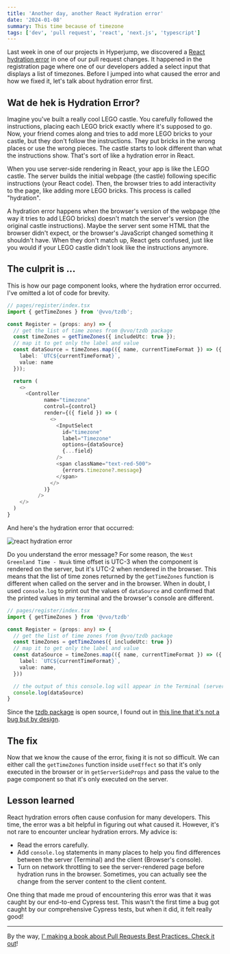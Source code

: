 ```yaml
---
title: 'Another day, another React Hydration error'
date: '2024-01-08'
summary: This time because of timezone
tags: ['dev', 'pull request', 'react', 'next.js', 'typescript']
---
```


Last week in one of our projects in Hyperjump, we discovered a [React hydration error](https://nextjs.org/docs/messages/react-hydration-error) in one of our pull request changes. It happened in the registration page where one of our developers added a select input that displays a list of timezones. Before I jumped into what caused the error and how we fixed it, let's talk about hydration error first.

## Wat de hek is Hydration Error?

Imagine you've built a really cool LEGO castle. You carefully followed the instructions, placing each LEGO brick exactly where it's supposed to go. Now, your friend comes along and tries to add more LEGO bricks to your castle, but they don't follow the instructions. They put bricks in the wrong places or use the wrong pieces. The castle starts to look different than what the instructions show. That's sort of like a hydration error in React.

When you use server-side rendering in React, your app is like the LEGO castle. The server builds the initial webpage (the castle) following specific instructions (your React code). Then, the browser tries to add interactivity to the page, like adding more LEGO bricks. This process is called "hydration".

A hydration error happens when the browser's version of the webpage (the way it tries to add LEGO bricks) doesn't match the server's version (the original castle instructions). Maybe the server sent some HTML that the browser didn't expect, or the browser's JavaScript changed something it shouldn't have. When they don't match up, React gets confused, just like you would if your LEGO castle didn't look like the instructions anymore.

## The culprit is ...

This is how our page component looks, where the hydration error occurred. I've omitted a lot of code for brevity.

```typescript
// pages/register/index.tsx
import { getTimeZones } from '@vvo/tzdb';

const Register = (props: any) => {
  // get the list of time zones from @vvo/tzdb package
  const timeZones = getTimeZones({ includeUtc: true });
  // map it to get only the label and value
  const dataSource = timeZones.map(({ name, currentTimeFormat }) => ({
    label: `UTC${currentTimeFormat}`,
    value: name
  }));

  return (
    <>
      <Controller
            name="timezone"
            control={control}
            render={({ field }) => (
              <>
                <InputSelect
                  id="timezone"
                  label="Timezone"
                  options={dataSource}
                  {...field}
                />
                <span className="text-red-500">
                  {errors.timezone?.message}
                </span>
              </>
            )}
          />
    </>
  )
}
```

And here's the hydration error that occurred:

![react hydration error](/static/images/articles/react-hydration-error-1.png.webp)

Do you understand the error message? For some reason, the `West Greenland Time - Nuuk` time offset is UTC-3 when the component is rendered on the server, but it's UTC-2 when rendered in the browser. This means that the list of time zones returned by the `getTimeZones` function is different when called on the server and in the browser. When in doubt, I used `console.log` to print out the values of `dataSource` and confirmed that the printed values in my terminal and the browser's console are different.

```typescript
// pages/register/index.tsx
import { getTimeZones } from '@vvo/tzdb'

const Register = (props: any) => {
  // get the list of time zones from @vvo/tzdb package
  const timeZones = getTimeZones({ includeUtc: true })
  // map it to get only the label and value
  const dataSource = timeZones.map(({ name, currentTimeFormat }) => ({
    label: `UTC${currentTimeFormat}`,
    value: name,
  }))

  // the output of this console.log will appear in the Terminal (server side) and browser's console
  console.log(dataSource)
}
```

Since the [tzdb package](https://github.com/vvo/tzdb) is open source, I found out in [this line that it's not a bug but by design](https://github.com/vvo/tzdb/blob/e69fa353ea28aa8b19ca7b86afb3f49fa3b2657a/lib/getTimeZones.js#L18).

## The fix

Now that we know the cause of the error, fixing it is not so difficult. We can either call the `getTimeZones` function inside `useEffect` so that it's only executed in the browser or in `getServerSideProps` and pass the value to the page component so that it's only executed on the server.

## Lesson learned

React hydration errors often cause confusion for many developers. This time, the error was a bit helpful in figuring out what caused it. However, it's not rare to encounter unclear hydration errors. My advice is:

- Read the errors carefully.
- Add `console.log` statements in many places to help you find differences between the server (Terminal) and the client (Browser's console).
- Turn on network throttling to see the server-rendered page before hydration runs in the browser. Sometimes, you can actually see the change from the server content to the client content.

One thing that made me proud of encountering this error was that it was caught by our end-to-end Cypress test. This wasn't the first time a bug got caught by our comprehensive Cypress tests, but when it did, it felt really good!

---

By the way, [I' making a book about Pull Requests Best Practices. Check it out](https://pr.nico.fyi)!
